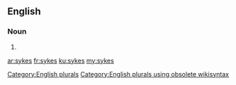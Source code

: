 ==English==

===Noun===
{{head|en}}

# {{plural of|syke}}

[[Category:English plurals]][[Category:English plurals using obsolete wikisyntax]]

[[ar:sykes]]
[[fr:sykes]]
[[ku:sykes]]
[[my:sykes]]